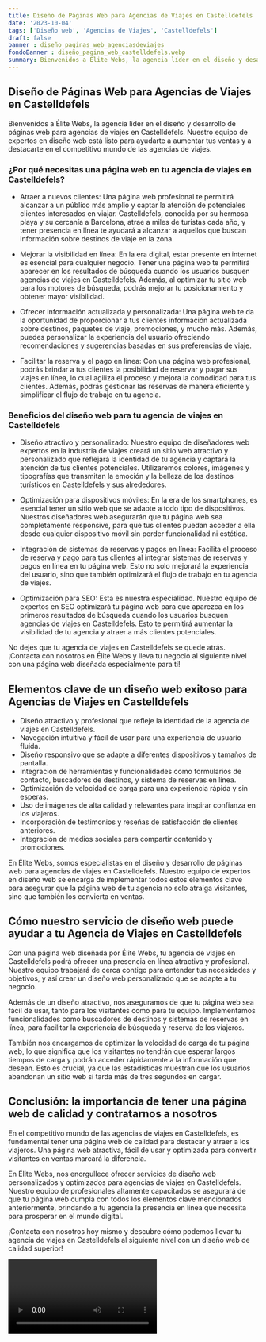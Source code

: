 ```yaml
---
title: Diseño de Páginas Web para Agencias de Viajes en Castelldefels
date: '2023-10-04'
tags: ['Diseño web', 'Agencias de Viajes', 'Castelldefels']
draft: false
banner : diseño_paginas_web_agenciasdeviajes
fondoBanner : diseño_pagina_web_castelldefels.webp
summary: Bienvenidos a Élite Webs, la agencia líder en el diseño y desarrollo de páginas web para agencias de viajes en Castelldefels. Nuestro equipo de expertos en diseño web está listo para ayudarte a aumentar tus ventas y a destacarte en el competitivo mundo de las agencias de viajes.
---
```


## Diseño de Páginas Web para Agencias de Viajes en Castelldefels

Bienvenidos a Élite Webs, la agencia líder en el diseño y desarrollo de páginas web para agencias de viajes en Castelldefels. Nuestro equipo de expertos en diseño web está listo para ayudarte a aumentar tus ventas y a destacarte en el competitivo mundo de las agencias de viajes.

### ¿Por qué necesitas una página web en tu agencia de viajes en Castelldefels?

- Atraer a nuevos clientes: Una página web profesional te permitirá alcanzar a un público más amplio y captar la atención de potenciales clientes interesados en viajar. Castelldefels, conocida por su hermosa playa y su cercanía a Barcelona, atrae a miles de turistas cada año, y tener presencia en línea te ayudará a alcanzar a aquellos que buscan información sobre destinos de viaje en la zona.

- Mejorar la visibilidad en línea: En la era digital, estar presente en internet es esencial para cualquier negocio. Tener una página web te permitirá aparecer en los resultados de búsqueda cuando los usuarios busquen agencias de viajes en Castelldefels. Además, al optimizar tu sitio web para los motores de búsqueda, podrás mejorar tu posicionamiento y obtener mayor visibilidad.

- Ofrecer información actualizada y personalizada: Una página web te da la oportunidad de proporcionar a tus clientes información actualizada sobre destinos, paquetes de viaje, promociones, y mucho más. Además, puedes personalizar la experiencia del usuario ofreciendo recomendaciones y sugerencias basadas en sus preferencias de viaje.

- Facilitar la reserva y el pago en línea: Con una página web profesional, podrás brindar a tus clientes la posibilidad de reservar y pagar sus viajes en línea, lo cual agiliza el proceso y mejora la comodidad para tus clientes. Además, podrás gestionar las reservas de manera eficiente y simplificar el flujo de trabajo en tu agencia.

### Beneficios del diseño web para tu agencia de viajes en Castelldefels

- Diseño atractivo y personalizado: Nuestro equipo de diseñadores web expertos en la industria de viajes creará un sitio web atractivo y personalizado que reflejará la identidad de tu agencia y captará la atención de tus clientes potenciales. Utilizaremos colores, imágenes y tipografías que transmitan la emoción y la belleza de los destinos turísticos en Castelldefels y sus alrededores.

- Optimización para dispositivos móviles: En la era de los smartphones, es esencial tener un sitio web que se adapte a todo tipo de dispositivos. Nuestros diseñadores web asegurarán que tu página web sea completamente responsive, para que tus clientes puedan acceder a ella desde cualquier dispositivo móvil sin perder funcionalidad ni estética.

- Integración de sistemas de reservas y pagos en línea: Facilita el proceso de reserva y pago para tus clientes al integrar sistemas de reservas y pagos en línea en tu página web. Esto no solo mejorará la experiencia del usuario, sino que también optimizará el flujo de trabajo en tu agencia de viajes.

- Optimización para SEO: Esta es nuestra especialidad. Nuestro equipo de expertos en SEO optimizará tu página web para que aparezca en los primeros resultados de búsqueda cuando los usuarios busquen agencias de viajes en Castelldefels. Esto te permitirá aumentar la visibilidad de tu agencia y atraer a más clientes potenciales.

No dejes que tu agencia de viajes en Castelldefels se quede atrás. ¡Contacta con nosotros en Élite Webs y lleva tu negocio al siguiente nivel con una página web diseñada especialmente para ti!


<GifSeo />

<Cta />

## Elementos clave de un diseño web exitoso para Agencias de Viajes en Castelldefels

- Diseño atractivo y profesional que refleje la identidad de la agencia de viajes en Castelldefels.
- Navegación intuitiva y fácil de usar para una experiencia de usuario fluida.
- Diseño responsivo que se adapte a diferentes dispositivos y tamaños de pantalla.
- Integración de herramientas y funcionalidades como formularios de contacto, buscadores de destinos, y sistema de reservas en línea.
- Optimización de velocidad de carga para una experiencia rápida y sin esperas.
- Uso de imágenes de alta calidad y relevantes para inspirar confianza en los viajeros.
- Incorporación de testimonios y reseñas de satisfacción de clientes anteriores.
- Integración de medios sociales para compartir contenido y promociones.

En Élite Webs, somos especialistas en el diseño y desarrollo de páginas web para agencias de viajes en Castelldefels. Nuestro equipo de expertos en diseño web se encarga de implementar todos estos elementos clave para asegurar que la página web de tu agencia no solo atraiga visitantes, sino que también los convierta en ventas.

## Cómo nuestro servicio de diseño web puede ayudar a tu Agencia de Viajes en Castelldefels

Con una página web diseñada por Élite Webs, tu agencia de viajes en Castelldefels podrá ofrecer una presencia en línea atractiva y profesional. Nuestro equipo trabajará de cerca contigo para entender tus necesidades y objetivos, y así crear un diseño web personalizado que se adapte a tu negocio.

Además de un diseño atractivo, nos aseguramos de que tu página web sea fácil de usar, tanto para los visitantes como para tu equipo. Implementamos funcionalidades como buscadores de destinos y sistemas de reservas en línea, para facilitar la experiencia de búsqueda y reserva de los viajeros.

También nos encargamos de optimizar la velocidad de carga de tu página web, lo que significa que los visitantes no tendrán que esperar largos tiempos de carga y podrán acceder rápidamente a la información que desean. Esto es crucial, ya que las estadísticas muestran que los usuarios abandonan un sitio web si tarda más de tres segundos en cargar.

## Conclusión: la importancia de tener una página web de calidad y contratarnos a nosotros

En el competitivo mundo de las agencias de viajes en Castelldefels, es fundamental tener una página web de calidad para destacar y atraer a los viajeros. Una página web atractiva, fácil de usar y optimizada para convertir visitantes en ventas marcará la diferencia.

En Élite Webs, nos enorgullece ofrecer servicios de diseño web personalizados y optimizados para agencias de viajes en Castelldefels. Nuestro equipo de profesionales altamente capacitados se asegurará de que tu página web cumpla con todos los elementos clave mencionados anteriormente, brindando a tu agencia la presencia en línea que necesita para prosperar en el mundo digital.

¡Contacta con nosotros hoy mismo y descubre cómo podemos llevar tu agencia de viajes en Castelldefels al siguiente nivel con un diseño web de calidad superior!

<Video />

<CtaBot job='Agencias de Viajes' city='Castelldefels'/>

<Gmaps query='Castelldefels+españa+maps' />